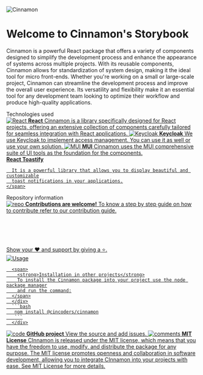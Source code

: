 
<Meta title='About/Cinnamon' />

<style>
  {`
    .subheading {
      --mediumdark: '#999999';
      font-weight: 700;
      font-size: 13px;
      color: #999;
      letter-spacing: 6px;
      line-height: 24px;
      text-transform: uppercase;
      margin-bottom: 12px;
      margin-top: 40px;
    }

    .link-list {
      display: grid;
      grid-template-columns: 1fr;
      grid-template-rows: 1fr 1fr;
      row-gap: 10px;
    }

    @media (min-width: 620px) {
      .link-list {
        row-gap: 20px;
        column-gap: 20px;
        grid-template-columns: 1fr 1fr;
      }
    }

    @media all and (-ms-high-contrast:none) {
    .link-list {
        display: -ms-grid;
        -ms-grid-columns: 1fr 1fr;
        -ms-grid-rows: 1fr 1fr;
      }
    }

    .link-item {
      display: block;
      padding: 20px;
      border: 1px solid #00000010;
      border-radius: 5px;
      transition: background 150ms ease-out, border 150ms ease-out, transform 150ms ease-out;
      color: #333333;
      display: flex;
      align-items: flex-start;
    }

    .link-item:hover {
      border-color: #1EA7FD50;
      transform: translate3d(0, -3px, 0);
      box-shadow: rgba(0, 0, 0, 0.08) 0 3px 10px 0;
    }

    .link-item:active {
      border-color: #1EA7FD;
      transform: translate3d(0, 0, 0);
    }

    .link-item strong {
      font-weight: 700;
      display: block;
      margin-bottom: 2px;
    }

    .link-item img {
      height: 40px;
      width: 40px;
      margin-right: 15px;
      flex: none;
    }

    .link-item-spacer {
      height: 40px;
      width: 40px;
      margin-right: 15px;
      flex: none;
    }

    .link-item span,
    .link-item p {
      margin: 0;
      font-size: 14px;
      line-height: 20px;
    }

    .divlogo{
      width: 100%;
      display: flex;
      justify-content: center;
      margin: 20px;
    }

    .divlogo img{
      height: 173px;
      width: 1045px;
      margin-right: 15px;
      margin-bottom: 55px;
    }

  `}
</style>

<div className='divlogo'>
  <img src={LogoCinnamon} alt='Cinnamon' />
</div>

# Welcome to Cinnamon's Storybook

Cinnamon is a powerful React package that offers a variety of components designed to simplify the development process and enhance the appearance of systems across multiple projects.
With its reusable components, Cinnamon allows for standardization of system design, making it the ideal tool for micro front-ends.
Whether you're working on a small or large-scale project, Cinnamon can streamline the development process and improve the overall user experience.
Its versatility and flexibility make it an essential tool for any development team looking to optimize their workflow and produce high-quality applications.

<div className='subheading'>Technologies used</div>

<div className='link-list'>
  <a className='link-item' href='https://react.dev/' target='_blank'>
    <img src={ReactImg} alt='React' />
    <span>
      <strong>React</strong>
      Cinnamon is a library specifically designed for React projects, offering an extensive collection of components carefully tailored for seamless integration with React applications.
    </span>
  </a>
  <a className='link-item' href='https://www.keycloak.org/' target='_blank'>
    <img src={KeycloakImg} alt='Keycloak' />
    <span>
      <strong>Keycloak</strong>
      We use Keycloak to implement access management. You can use it as well or use
      your own solution.
    </span>
  </a>
  <a
    className='link-item'
    href='https://mui.com/'
    target='_blank'
  >
    <img src={MUIimg} alt='MUI' />
    <span>
      <strong>MUI</strong>
     Cinnamon uses the MUI comprehensive suite of UI tools as the foundation for the components.
    </span>
  </a>
  <a className='link-item' href='https://fkhadra.github.io/react-toastify/introduction/' target='_blank'>
    <div className='link-item-spacer'/>
    <span>
      <strong>React Toastify</strong>

      It is a powerful library that allows you to display beautiful and customizable
      toast notifications in your applications.
    </span>

  </a>
</div>

<div className='subheading'>Repository information</div>

<div className='link-list' >
  <a className='link-item' href='https://github.com/CinCoders/cinnamon/blob/main/docs/CONTRIBUTING.md' target='_blank'>
    <img src={Comments} alt='repo' />
    <span>
      <strong>Contributions are welcome!</strong>
      To know a step by step guide on how to contribute
      refer to our contribution guide. <br></br><br></br><br></br>
      Show your ❤️ and support by giving a ⭐.
    </span>
  </a>
  <a className='link-item' style={{height: '140px'}} href='https://www.npmjs.com/package/@cincoders/cinnamon' target='_blank'>
     <div>
     <div style={{display:'flex'}}>
     <img src={InstallIcon} alt='Usage' />

      <span>
        <strong>Installation in other projects</strong>
        To install the Cinnamon package into your project use the node package manager
        and run the command:
      </span>
      </div>
      ```bash
       npm install @cincoders/cinnamon
       ```
      </div>

  </a>
  <a
    className='link-item'
    href='https://github.com/CinCoders/cinnamon'
    target='_blank'
  >
    <img src={GitImg} alt='code' />
    <span>
      <strong>GitHub project</strong>
      View the source and add issues.
    </span>
  </a>
  <a
    className='link-item'
    href='https://github.com/CinCoders/cinnamon/blob/main/LICENSE'
    target='_blank'
  >
    <img src={LicenseImg} alt='comments' />
    <span>
      <strong>MIT License</strong>
      CInnamon is released under the MIT license, which means that you have the freedom to use, modify, and distribute the package for any purpose.
      The MIT license promotes openness and collaboration in software development, allowing you to integrate CInnamon into your projects with ease.
      See MIT License for more details.
    </span>
  </a>
</div>
